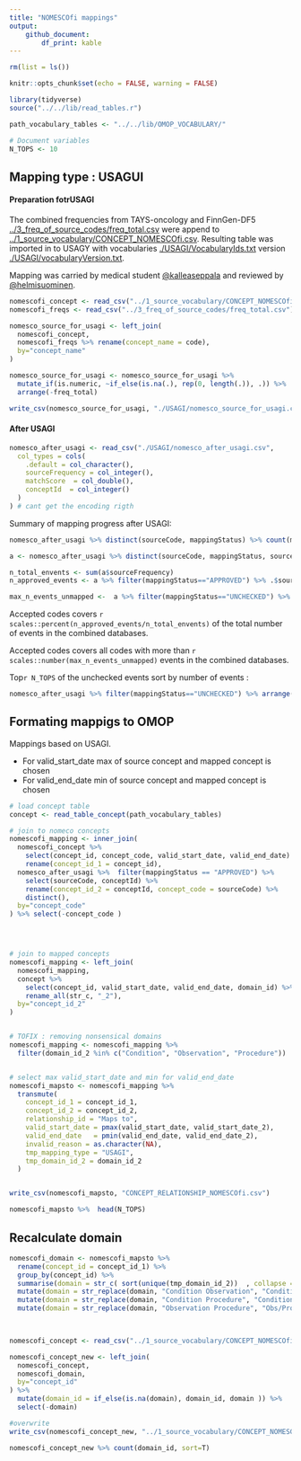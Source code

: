 ```yaml
---
title: "NOMESCOfi mappings"
output: 
    github_document:
        df_print: kable
---
```


```r
rm(list = ls())

knitr::opts_chunk$set(echo = FALSE, warning = FALSE)

library(tidyverse)
source("../../lib/read_tables.r")

path_vocabulary_tables <- "../../lib/OMOP_VOCABULARY/"

# Document variables 
N_TOPS <- 10
```

## Mapping type : USAGUI 
#### Preparation fotrUSAGI

The combined frequencies from TAYS-oncology and FinnGen-DF5 [../3_freq_of_source_codes/freq_total.csv](../3_freq_of_source_codes/freq_total.csv)
were append to  [../1_source_vocabulary/CONCEPT_NOMESCOfi.csv](1_source_vocabulary/CONCEPT_CLASS_NOMESCOfi.csv). 
Resulting table was imported in to USAGY with vocabularies [./USAGI/VocabularyIds.txt](2_mapping_to_standard/USAGI/VocabularyIds.txt) version [./USAGI/vocabularyVersion.txt](2_mapping_to_standard/USAGI/vocabularyVersion.txt).

Mapping was carried by medical student [\@kalleaseppala](github.com/kalleaseppala) and reviewed by [\@helmisuominen](github.com/helmisuominen). 


```r
nomescofi_concept <- read_csv("../1_source_vocabulary/CONCEPT_NOMESCOfi.csv")
nomescofi_freqs <- read_csv("../3_freq_of_source_codes/freq_total.csv")
```

```r
nomesco_source_for_usagi <- left_join(
  nomescofi_concept,
  nomescofi_freqs %>% rename(concept_name = code),
  by="concept_name"
) 
```

```r
nomesco_source_for_usagi <- nomesco_source_for_usagi %>%
  mutate_if(is.numeric, ~if_else(is.na(.), rep(0, length(.)), .)) %>% 
  arrange(-freq_total)

write_csv(nomesco_source_for_usagi, "./USAGI/nomesco_source_for_usagi.csv")
```


#### After USAGI

```r
nomesco_after_usagi <- read_csv("./USAGI/nomesco_after_usagi.csv", 
  col_types = cols( 
    .default = col_character(), 
    sourceFrequency = col_integer(),
    matchScore  = col_double(),
    conceptId  = col_integer()
  )
) # cant get the encoding rigth
```
Summary of mapping progress after USAGI:

```r
nomesco_after_usagi %>% distinct(sourceCode, mappingStatus) %>% count(mappingStatus)
```

```r
a <- nomesco_after_usagi %>% distinct(sourceCode, mappingStatus, sourceFrequency)

n_total_envents <- sum(a$sourceFrequency)
n_approved_events <- a %>% filter(mappingStatus=="APPROVED") %>% .$sourceFrequency %>% sum()

max_n_events_unmapped <-  a %>% filter(mappingStatus=="UNCHECKED") %>% .$sourceFrequency %>%  max()
```

Accepted codes covers `r scales::percent(n_approved_events/n_total_envents)` of the total number of events in the combined databases. 

Accepted codes covers all codes with more than `r scales::number(max_n_events_unmapped)` events in the combined databases.

Top`r N_TOPS` of the unchecked events sort by number of events : 

```r
nomesco_after_usagi %>% filter(mappingStatus=="UNCHECKED") %>% arrange(-sourceFrequency) %>% select(sourceCode,  sourceFrequency, matchScore, sourceName, `ADD_INFO:LongName`) %>%  head(N_TOPS)
```

## Formating mappigs to OMOP

Mappings based on USAGI. 

- For valid_start_date max of source concept and mapped concept is chosen 
- For valid_end_date min of source concept and mapped concept is chosen 

```r
# load concept table
concept <- read_table_concept(path_vocabulary_tables)
```


```r
# join to nomeco concepts
nomescofi_mapping <- inner_join(
  nomescofi_concept %>% 
    select(concept_id, concept_code, valid_start_date, valid_end_date) %>% 
    rename(concept_id_1 = concept_id),
  nomesco_after_usagi %>%  filter(mappingStatus == "APPROVED") %>% 
    select(sourceCode, conceptId) %>% 
    rename(concept_id_2 = conceptId, concept_code = sourceCode) %>% 
    distinct(),
  by="concept_code"
) %>% select(-concept_code )




# join to mapped concepts 
nomescofi_mapping <- left_join(
  nomescofi_mapping, 
  concept %>% 
    select(concept_id, valid_start_date, valid_end_date, domain_id) %>% 
    rename_all(str_c, "_2"), 
  by="concept_id_2"
)


# TOFIX : removing nonsensical domains 
nomescofi_mapping <- nomescofi_mapping %>% 
  filter(domain_id_2 %in% c("Condition", "Observation", "Procedure"))


# select max valid_start_date and min for valid_end_date 
nomescofi_mapsto <- nomescofi_mapping %>% 
  transmute(
    concept_id_1 = concept_id_1,
    concept_id_2 = concept_id_2,
    relationship_id = "Maps to",
    valid_start_date = pmax(valid_start_date, valid_start_date_2), 
    valid_end_date   = pmin(valid_end_date, valid_end_date_2), 
    invalid_reason = as.character(NA), 
    tmp_mapping_type = "USAGI", 
    tmp_domain_id_2 = domain_id_2
  )


write_csv(nomescofi_mapsto, "CONCEPT_RELATIONSHIP_NOMESCOfi.csv")

nomescofi_mapsto %>%  head(N_TOPS)

```



## Recalculate domain 
```r
nomescofi_domain <- nomescofi_mapsto %>% 
  rename(concept_id = concept_id_1) %>% 
  group_by(concept_id) %>% 
  summarise(domain = str_c( sort(unique(tmp_domain_id_2))  , collapse = " "), .groups="drop") %>% 
  mutate(domain = str_replace(domain, "Condition Observation", "Condition/Obs" )) %>% 
  mutate(domain = str_replace(domain, "Condition Procedure", "Condition/Procedure" )) %>% 
  mutate(domain = str_replace(domain, "Observation Procedure", "Obs/Procedure" ))

  
```

```r
nomescofi_concept <- read_csv("../1_source_vocabulary/CONCEPT_NOMESCOfi.csv")

nomescofi_concept_new <- left_join(
  nomescofi_concept, 
  nomescofi_domain, 
  by="concept_id"
) %>% 
  mutate(domain_id = if_else(is.na(domain), domain_id, domain )) %>%
  select(-domain)

#overwrite
write_csv(nomescofi_concept_new, "../1_source_vocabulary/CONCEPT_NOMESCOfi.csv")

```

```r
nomescofi_concept_new %>% count(domain_id, sort=T)
```





























